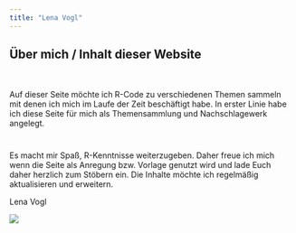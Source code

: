 ```yaml
---
title: "Lena Vogl"
---
```



```{=html}
        
<style type="text/css">
.title {
  display: none;
}

#getting-started img {
  margin-right: 10px;
}

</style>




```


::: grid
::: {.g-col-12 .g-col-md-6}
# **Über mich / Inhalt dieser Website**

<p style="margin-top: 50px;">

Auf dieser Seite möchte ich R-Code zu verschiedenen Themen sammeln mit denen ich mich im Laufe der Zeit beschäftigt habe. In erster Linie habe ich diese Seite für mich als Themensammlung und Nachschlagewerk angelegt.

</p>

<p style="margin-top: 30px; margin-bottom: 40px;">

Es macht mir Spaß, R-Kenntnisse weiterzugeben. Daher freue ich mich wenn die Seite als Anregung bzw. Vorlage genutzt wird und lade Euch daher herzlich zum Stöbern ein. Die Inhalte möchte ich regelmäßig aktualisieren und erweitern.

</p>

<p style="text-align:right;">

Lena Vogl

</p>
:::

::: {.g-col-12 .g-col-md-6}
<a href = "https://crumplab.github.io"> ![](images/Foto_Lena_Vogl.jpg) </a>
:::

:::


<script src="https://giscus.app/client.js"
        data-repo="LenaVogl/lenavogl.github.io"
        data-repo-id="R_kgDOHkzRlA"
        data-category-id="DIC_kwDOHkzRlM4CW3ed"
        data-mapping="pathname"
        data-strict="0"
        data-reactions-enabled="1"
        data-emit-metadata="0"
        data-input-position="bottom"
        data-theme="light"
        data-lang="de"
        crossorigin="anonymous"
        async>
</script>


